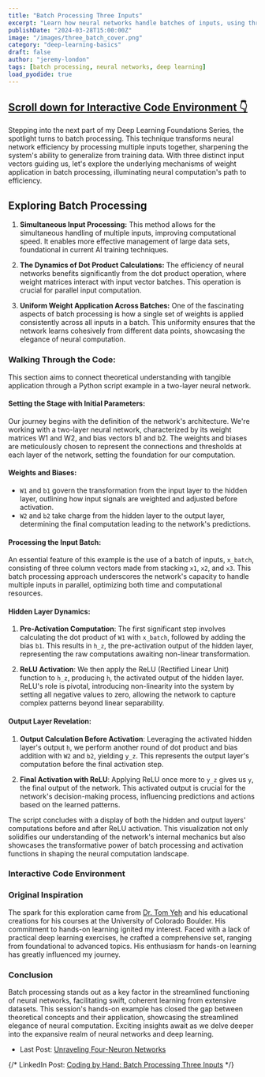 ```yaml
---
title: "Batch Processing Three Inputs"
excerpt: "Learn how neural networks handle batches of inputs, using three different input vectors to demonstrate the application of weights across a batch for efficient computation."
publishDate: "2024-03-28T15:00:00Z"
image: "/images/three_batch_cover.png"
category: "deep-learning-basics"
draft: false
author: "jeremy-london"
tags: [batch processing, neural networks, deep learning]
load_pyodide: true
---
```



<h2>
  <a href="#interactive-code-environment" class="m-0 text-blue-100 dark:text-orange-400 no-underline bg-gradient-to-r from-blue-200 to-blue-100 dark:from-orange-800 dark:to-orange-900 bg-[length:0px_10px] bg-left-bottom bg-no-repeat transition-[background-size] duration-500 hover:bg-[length:100%_3px] group-hover:bg-[length:100%_10px]">
    <span>Scroll down for Interactive Code Environment 👇</span>
  </a>
</h2>

Stepping into the next part of my Deep Learning Foundations Series, the spotlight turns to batch processing. This technique transforms neural network efficiency by processing multiple inputs together, sharpening the system's ability to generalize from training data. With three distinct input vectors guiding us, let's explore the underlying mechanisms of weight application in batch processing, illuminating neural computation's path to efficiency.

## Exploring Batch Processing

1. **Simultaneous Input Processing:** This method allows for the simultaneous handling of multiple inputs, improving computational speed. It enables more effective management of large data sets, foundational in current AI training techniques.

2. **The Dynamics of Dot Product Calculations:** The efficiency of neural networks benefits significantly from the dot product operation, where weight matrices interact with input vector batches. This operation is crucial for parallel input computation.

3. **Uniform Weight Application Across Batches:** One of the fascinating aspects of batch processing is how a single set of weights is applied consistently across all inputs in a batch. This uniformity ensures that the network learns cohesively from different data points, showcasing the elegance of neural computation.

### Walking Through the Code:

This section aims to connect theoretical understanding with tangible application through a Python script example in a two-layer neural network.

#### Setting the Stage with Initial Parameters:

Our journey begins with the definition of the network's architecture. We're working with a two-layer neural network, characterized by its weight matrices W1 and W2, and bias vectors b1 and b2. The weights and biases are meticulously chosen to represent the connections and thresholds at each layer of the network, setting the foundation for our computation.

#### Weights and Biases:
- `W1` and `b1` govern the transformation from the input layer to the hidden layer, outlining how input signals are weighted and adjusted before activation.
- `W2` and `b2` take charge from the hidden layer to the output layer, determining the final computation leading to the network's predictions.

#### Processing the Input Batch:

An essential feature of this example is the use of a batch of inputs, `x_batch`, consisting of three column vectors made from stacking `x1`, `x2`, and `x3`. This batch processing approach underscores the network's capacity to handle multiple inputs in parallel, optimizing both time and computational resources.

#### Hidden Layer Dynamics:

1. **Pre-Activation Computation**: The first significant step involves calculating the dot product of `W1` with `x_batch`, followed by adding the bias `b1`. This results in `h_z`, the pre-activation output of the hidden layer, representing the raw computations awaiting non-linear transformation.

2. **ReLU Activation**: We then apply the ReLU (Rectified Linear Unit) function to `h_z`, producing `h`, the activated output of the hidden layer. ReLU's role is pivotal, introducing non-linearity into the system by setting all negative values to zero, allowing the network to capture complex patterns beyond linear separability.

#### Output Layer Revelation:

1. **Output Calculation Before Activation**: Leveraging the activated hidden layer's output `h`, we perform another round of dot product and bias addition with `W2` and `b2`, yielding `y_z`. This represents the output layer's computation before the final activation step.

2. **Final Activation with ReLU**: Applying ReLU once more to `y_z` gives us `y`, the final output of the network. This activated output is crucial for the network's decision-making process, influencing predictions and actions based on the learned patterns.

The script concludes with a display of both the hidden and output layers' computations before and after ReLU activation. This visualization not only solidifies our understanding of the network's internal mechanics but also showcases the transformative power of batch processing and activation functions in shaping the neural computation landscape.

### Interactive Code Environment

<BatchProcessing client:only />
<PythonModule client:only filePath="examples/basics/three_input_batch_relu.py" outputRows={22} />

### Original Inspiration

The spark for this exploration came from [Dr. Tom Yeh](http://tomyeh.info) and his educational creations for his courses at the University of Colorado Boulder. His commitment to hands-on learning ignited my interest. Faced with a lack of practical deep learning exercises, he crafted a comprehensive set, ranging from foundational to advanced topics. His enthusiasm for hands-on learning has greatly influenced my journey.

### Conclusion

Batch processing stands out as a key factor in the streamlined functioning of neural networks, facilitating swift, coherent learning from extensive datasets. This session's hands-on example has closed the gap between theoretical concepts and their application, showcasing the streamlined elegance of neural computation. Exciting insights await as we delve deeper into the expansive realm of neural networks and deep learning.

- Last Post: [Unraveling Four-Neuron Networks](/blog/deep-learning-basics-exploring-four-neurons)

{/* LinkedIn Post: [Coding by Hand: Batch Processing Three Inputs](https://www.linkedin.com/posts/jeremyclondon) */}